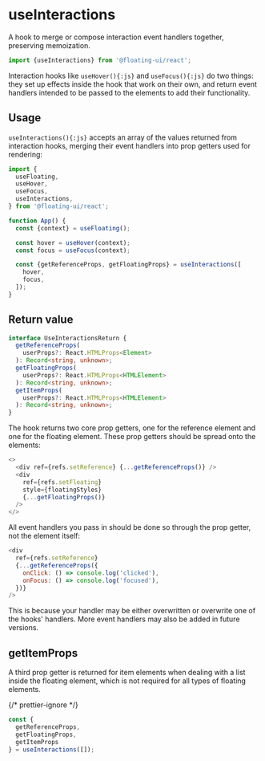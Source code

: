 # useInteractions

A hook to merge or compose interaction event handlers together,
preserving memoization.

```js
import {useInteractions} from '@floating-ui/react';
```

Interaction hooks like `useHover(){:js}` and `useFocus(){:js}` do
two things: they set up effects inside the hook that work on
their own, and return event handlers intended to be passed to the
elements to add their functionality.

## Usage

`useInteractions(){:js}` accepts an array of the values returned
from interaction hooks, merging their event handlers into prop
getters used for rendering:

```js /hover/ /focus/
import {
  useFloating,
  useHover,
  useFocus,
  useInteractions,
} from '@floating-ui/react';

function App() {
  const {context} = useFloating();

  const hover = useHover(context);
  const focus = useFocus(context);

  const {getReferenceProps, getFloatingProps} = useInteractions([
    hover,
    focus,
  ]);
}
```

## Return value

```ts
interface UseInteractionsReturn {
  getReferenceProps(
    userProps?: React.HTMLProps<Element>
  ): Record<string, unknown>;
  getFloatingProps(
    userProps?: React.HTMLProps<HTMLElement>
  ): Record<string, unknown>;
  getItemProps(
    userProps?: React.HTMLProps<HTMLElement>
  ): Record<string, unknown>;
}
```

The hook returns two core prop getters, one for the reference
element and one for the floating element. These prop getters
should be spread onto the elements:

```js
<>
  <div ref={refs.setReference} {...getReferenceProps()} />
  <div
    ref={refs.setFloating}
    style={floatingStyles}
    {...getFloatingProps()}
  />
</>
```

All event handlers you pass in should be done so through the prop
getter, not the element itself:

```js
<div
  ref={refs.setReference}
  {...getReferenceProps({
    onClick: () => console.log('clicked'),
    onFocus: () => console.log('focused'),
  })}
/>
```

This is because your handler may be either overwritten or
overwrite one of the hooks' handlers. More event handlers may
also be added in future versions.

## getItemProps

A third prop getter is returned for item elements when dealing
with a list inside the floating element, which is not required
for all types of floating elements.

{/* prettier-ignore */}
```js /getItemProps/
const {
  getReferenceProps, 
  getFloatingProps, 
  getItemProps
} = useInteractions([]);
```
